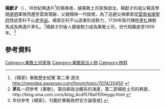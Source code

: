 '''楊獻才'''（{{bd|1685年||1758年||}}），18世紀興達戶<ref>《楊家》果敢歷史紀實 第二章:源流 http://newidea.aasaysay.com/forum/topic/7074/20450 {{Wayback|url=http://newidea.aasaysay.com/forum/topic/7074/20450 |date=20190915202328 }}</ref>的領導者。據果敢土司家族說法，楊獻才的祖父楊高學隨[[南明|南明]]軍隊西遷至雲南落腳，父親楊映一代經商，為了逃避災禍舉家從[[雲南省|雲南省]][[順寧府|順寧府]]西逃至科干山[[老漢岩|老夯岩]]。楊家在科干山逐漸形成勢力，1739年取代陳姓[[茅扎|茅扎]]陳駙馬成為興達戶茅扎。<ref>'''茅扎'''一詞參考《果敢》，第四章政治體系的演進，第二節楊姓土司的興衰，http://blog.sina.com.cn/s/blog_4cdf576a0100eygp.html {{Wayback|url=http://blog.sina.com.cn/s/blog_4cdf576a0100eygp.html |date=20190918203633 }}</ref>楊獻才的後人擴張勢力成為果敢土司，世代相襲直至1959年。<ref>年份參考《楊家》，刊載於果敢政府官方論壇或[http://newidea.g.nandaw.com/forum/index.php?event=ShowPost&topic_id=6811&post_id=20438] {{Wayback|url=http://newidea.g.nandaw.com/forum/index.php?event=ShowPost&topic_id=6811&post_id=20438 |date=20160305094451 }}</ref>

==參考資料==
<div class="references-small">
<references />
</div>

{{start box}}
{{s-before|陳姓茅扎}}
{{s-title|興達戶茅扎|1739年－1758年}}
{{s-after|[[楊維興|楊維興]]}}
{{end box}}
{{果敢土司}}
{{政治人物小作品}}
[[Category:果敢土司家族|Category:果敢土司家族]]
[[Category:果敢政治人物|Category:果敢政治人物]]
[[Category:杨姓|Category:杨姓]]